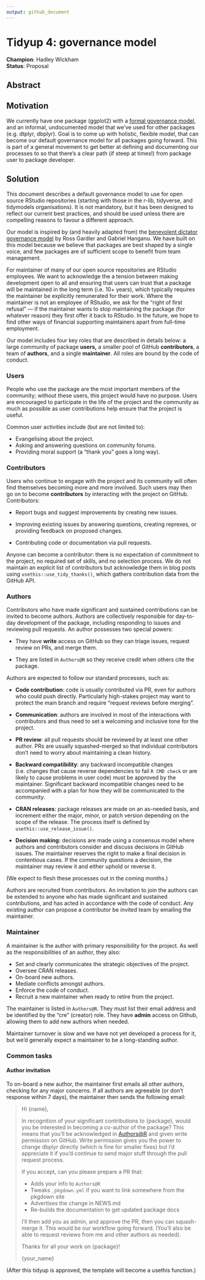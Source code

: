 ```yaml
---
output: github_document
---
```


# Tidyup 4: governance model

**Champion**: Hadley Wickham\
**Status**: Proposal

## Abstract

## Motivation

We currently have one package (ggplot2) with a [formal governance model](https://github.com/tidyverse/ggplot2/blob/master/GOVERNANCE.md), and an informal, undocumented model that we've used for other packages (e.g. dtplyr, dbplyr).
Goal is to come up with holistic, flexible model, that can become our default governance model for all packages going forward.
This is part of a general movement to get better at defining and documenting our processes to so that there's a clear path (if steep at times!) from package user to package developer.

## Solution

This document describes a default governance model to use for open source RStudio repositories (starting with those in the r-lib, tidyverse, and tidymodels organisations).
It is not mandatory, but it has been designed to reflect our current best practices, and should be used unless there are compelling reasons to favour a different approach.

Our model is inspired by (and heavily adapted from) the [benevolent dictator governance model](http://oss-watch.ac.uk/resources/benevolentdictatorgovernancemodel) by Ross Gardler and Gabriel Hanganu.
We have built on this model because we believe that packages are best shaped by a single voice, and few packages are of sufficient scope to benefit from team management.

For maintainer of many of our open source repositories are RStudio employees.
We want to acknowledge the a tension between making development open to all and ensuring that users can trust that a package will be maintained in the long term (i.e. 10+ years), which typically requires the maintainer be explicitly remunerated for their work.
Where the maintainer is not an employee of RStudio, we ask for the "right of first refusal" --- if the maintainer wants to stop maintaining the package (for whatever reason) they first offer it back to RStudio.
In the future, we hope to find other ways of financial supporting maintainers apart from full-time employment.

Our model includes four key roles that are described in details below: a large community of package **users,** a smaller pool of GitHub **contributors**, a team of **authors**, and a single **maintainer**.
All roles are bound by the code of conduct.

### Users

People who use the package are the most important members of the community; without these users, this project would have no purpose.
Users are encouraged to participate in the life of the project and the community as much as possible as user contributions help ensure that the project is useful.

Common user activities include (but are not limited to):

-   Evangelising about the project.
-   Asking and answering questions on community forums.
-   Providing moral support (a "thank you" goes a long way).

### Contributors

Users who continue to engage with the project and its community will often find themselves becoming more and more involved.
Such users may then go on to become **contributors** by interacting with the project on GitHub.
Contributors:

-   Report bugs and suggest improvements by creating new issues.

-   Improving existing issues by answering questions, creating reprexes, or providing feedback on proposed changes.

-   Contributing code or documentation via pull requests.

Anyone can become a contributor: there is no expectation of commitment to the project, no required set of skills, and no selection process.
We do not maintain an explicit list of contributors but acknowledge them in blog posts using `usethis::use_tidy_thanks()`, which gathers contribution data from the GitHub API.

### Authors

Contributors who have made significant and sustained contributions can be invited to become authors.
Authors are collectively responsible for day-to-day development of the package, including responding to issues and reviewing pull requests.
An author possesses two special powers:

-   They have **write** access on GitHub so they can triage issues, request review on PRs, and merge them.

-   They are listed in `Authors@R` so they receive credit when others cite the package.

Authors are expected to follow our standard processes, such as:

-   **Code contribution**: code is usually contributed via PR, even for authors who could push directly.
    Particularly high-stakes project may want to protect the main branch and require "request reviews before merging".

-   **Communication**: authors are involved in most of the interactions with contributors and thus need to set a welcoming and inclusive tone for the project.

-   **PR review**: all pull requests should be reviewed by at least one other author.
    PRs are usually squashed-merged so that individual contributors don't need to worry about maintaining a clean history.

-   **Backward compatibility**: any backward incompatible changes (i.e. changes that cause reverse dependencies to fail `R CMD check` or are likely to cause problems in user code) must be approved by the maintainer.
    Significant backward incompatible changes need to be accompanied with a plan for how they will be communicated to the community.

-   **CRAN releases**: package releases are made on an as-needed basis, and increment either the major, minor, or patch version depending on the scope of the release.
    The process itself is defined by `usethis::use_release_issue()`.

-   **Decision making:** decisions are made using a consensus model where authors and contributors consider and discuss decisions in GitHub issues.
    The maintainer reserves the right to make a final decision in contentious cases.
    If the community questions a decision, the maintainer may review it and either uphold or reverse it.

(We expect to flesh these processes out in the coming months.)

Authors are recruited from contributors.
An invitation to join the authors can be extended to anyone who has made significant and sustained contributions, and has acted in accordance with the code of conduct.
Any existing author can propose a contributor be invited team by emailing the maintainer.

### Maintainer

A maintainer is the author with primary responsibility for the project.
As well as the responsibilities of an author, they also:

-   Set and clearly communicates the strategic objectives of the project.
-   Oversee CRAN releases.
-   On-board new authors.
-   Mediate conflicts amongst authors.
-   Enforce the code of conduct.
-   Recruit a new maintainer when ready to retire from the project.

The maintainer is listed in `Authors@R`.
They must list their email address and be identified by the "cre" (creator) role.
They have **admin** access on Github, allowing them to add new authors when needed.

Maintainer turnover is slow and we have not yet developed a process for it, but we'd generally expect a maintainer to be a long-standing author.

### Common tasks

#### Author invitation

To on-board a new author, the maintainer first emails all other authors, checking for any major concerns.
If all authors are agreeable (or don't response within 7 days), the maintainer then sends the following email:

> Hi {name},
>
> In recognition of your significant contributions to {package}, would you be interested in becoming a co-author of the package?
> This means that you'll be acknowledged in [Authors\@R](mailto:Authors@R){.email} and given write permission on GitHub.
> Write permission gives you the power to change dbplyr directly (which is fine for smaller fixes) but I'd appreciate it if you'd continue to send major stuff through the pull request process.
>
> If you accept, can you please prepare a PR that:
>
> -   Adds your info to `Authors@R`
> -   Tweaks `_pkgdown.yml` if you want to link somewhere from the pkgdown site
> -   Advertises the change in NEWS.md
> -   Re-builds the documentation to get updated package docs
>
> I'll then add you as admin, and approve the PR, then you can squash-merge it.
> This would be our workflow going forward.
> (You'll also be able to request reviews from me and other authors as needed).
>
> Thanks for all your work on {package}!
>
> {your_name}

(After this tidyup is approved, the template will become a usethis function.)
